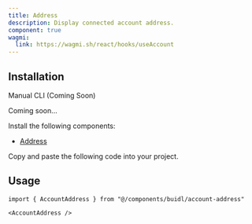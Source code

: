 ```yaml
---
title: Address
description: Display connected account address.
component: true
wagmi:
  link: https://wagmi.sh/react/hooks/useAccount
---
```


<ComponentPreview
  name="account-address-demo"
  className="[&_.preview>[data-orientation=vertical]]:sm:max-w-[70%]"
/>

## Installation

<Tabs defaultValue="manual">

<TabsList>
  <TabsTrigger value="manual">Manual</TabsTrigger>
  <TabsTrigger disabled={true} value="cli">
    CLI (Coming Soon)
  </TabsTrigger>
</TabsList>

<TabsContent value="cli">

<Steps>

<Step>Coming soon...</Step>

</Steps>

</TabsContent>

<TabsContent value="manual">

<Steps>

<Step>Install the following components:</Step>

- [Address](/docs/components/address)

<Step>Copy and paste the following code into your project.</Step>

<ComponentSource name="account-address" />

</Steps>

</TabsContent>

</Tabs>

## Usage

```tsx
import { AccountAddress } from "@/components/buidl/account-address"
```

```tsx
<AccountAddress />
```
